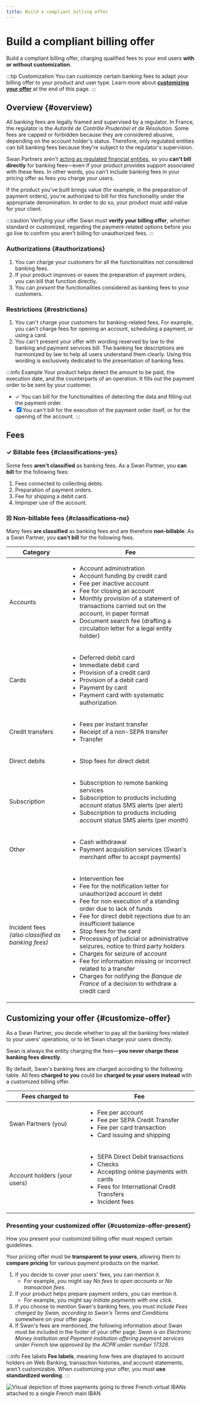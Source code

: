 ```yaml
---
title: Build a compliant billing offer
---
```


# Build a compliant billing offer

Build a compliant billing offer, charging qualified fees to your end users **with or without customization**.

:::tip Customization
You can customize certain banking fees to adapt your billing offer to your product and user type.
Learn more about [**customizing your offer**](#customize-offer) at the end of this page.
:::

## Overview {#overview}

All banking fees are legally framed and supervised by a regulator.
In France, the regulator is the *Autorité de Contrôle Prudentiel et de Résolution*.
Some fees are capped or forbidden because they are considered abusive, depending on the account holder's status.
Therefore, only regulated entities can bill banking fees because they're subject to the regulator's supervision.

Swan Partners aren't [acting as regulated financial entities](../../../partnership/index.mdx), so you **can't bill directly** for banking fees—even if your product provides support associated with these fees.
In other words, you can't include banking fees in your pricing offer as fees you charge your users. 

If the product you've built brings value (for example, in the preparation of payment orders), you're authorized to bill for this functionality under the appropriate denomination.
In order to do so, your product must add value for your client.

:::caution Verifying your offer
Swan must **verify your billing offer**, whether standard or customized, regarding the payment-related options before you go live to confirm you aren't billing for unauthorized fees.
:::

### Authorizations {#authorizations}

1. You can charge your customers for all the functionalities not considered banking fees.
1. If your product improves or eases the preparation of payment orders, you can bill that function directly.
1. You can *present* the functionalities considered as banking fees to your customers.

### Restrictions {#restrictions}

1. You can't charge your customers for banking-related fees. For example, you can't charge fees for opening an account, scheduling a payment, or using a card.
1. You can't present your offer with wording reserved by law to the banking and payment services bill. The banking fee descriptions are harmonized by law to help all users understand them clearly. Using this wording is exclusively dedicated to the presentation of banking fees.

:::info Example
Your product helps detect the amount to be paid, the execution date, and the counterparts of an operation.
It fills out the payment order to be sent by your customer.

- ✓ You can bill for the functionalities of detecting the data and filling out the payment order.
- ☒ You can't bill for the execution of the payment order itself, or for the opening of the account.
:::

## Fees

### ✓ Billable fees {#classifications-yes}

Some fees **aren't classified** as banking fees.
As a Swan Partner, you **can bill** for the following fees:

1. Fees connected to collecting debts.
1. Preparation of payment orders.
1. Fee for shipping a debit card.
1. Improper use of the account.

### ☒ Non-billable fees {#classifications-no}

Many fees **are classified** as banking fees and are therefore **non-billable**.
As a Swan Partner, you **can't bill** for the following fees.

| Category | Fee |
| --- | --- |
| Accounts | <ul><li>Account administration</li><li>Account funding by credit card</li><li>Fee per inactive account</li><li>Fee for closing an account</li><li>Monthly provision of a statement of transactions carried out on the account, in paper format</li><li>Document search fee (drafting a circulation letter for a legal entity holder)</li></ul> |
| Cards | <ul><li>Deferred debit card</li><li>Immediate debit card</li><li>Provision of a credit card</li><li>Provision of a debit card</li><li>Payment by card</li><li>Payment card with systematic authorization</li></ul> |
| Credit transfers | <ul><li>Fees per instant transfer</li><li>Receipt of a non-SEPA transfer</li><li>Transfer</li></ul> |
| Direct debits | <ul><li>Stop fees for direct debit</li></ul> |
| Subscription | <ul><li>Subscription to remote banking services</li><li>Subscription to products including account status SMS alerts (per alert)</li><li>Subscription to products including account status SMS alerts (per month)</li></ul> |
| Other | <ul><li>Cash withdrawal</li><li>Payment acquisition services (Swan's merchant offer to accept payments)</li></ul> |
| Incident fees<br />*(also classified as banking fees)* | <ul><li>Intervention fee</li><li>Fee for the notification letter for unauthorized account in debt</li><li>Fee for non execution of a standing order due to lack of funds</li><li>Fee for direct debit rejections due to an insufficient balance</li><li>Stop fees for the card</li><li>Processing of judicial or administrative seizures, notice to third party holders</li><li>Charges for seizure of account</li><li>Fee for information missing or incorrect related to a transfer</li><li>Charges for notifying the *Banque de France* of a decision to withdraw a credit card</li></ul> |

## Customizing your offer {#customize-offer}

As a Swan Partner, you decide whether to pay all the banking fees related to your users' operations, or to let Swan charge your users directly.

Swan is always the entity charging the fees—**you never charge these banking fees directly**.

By default, Swan's banking fees are charged according to the following table.
All fees **charged to you** could be **charged to your users instead** with a customized billing offer.

| Fees charged to | Fee |
| --- | --- |
| Swan Partners (you) | <ul><li>Fee per account</li><li>Fee per SEPA Credit Transfer</li><li>Fee per card transaction</li><li>Card issuing and shipping</li></ul> |
| Account holders (your users) | <ul><li>SEPA Direct Debit transactions</li><li>Checks</li><li>Accepting online payments with cards</li><li>Fees for International Credit Transfers</li><li>Incident fees</li></ul> |

### Presenting your customized offer {#customize-offer-present}

How you present your customized billing offer must respect certain guidelines.

Your pricing offer must be **transparent to your users**, allowing them to **compare pricing** for various payment products on the market.

1. If you decide to cover your users' fees, you can mention it.
    - For example, you might say *No fees to open accounts* or *No transaction fees*.
1. If your product helps prepare payment orders, you can mention it.
    - For example, you might say *Initiate payments with one click*.  
1. If you choose to mention Swan's banking fees, you must include *Fees charged by Swan, according to Swan's Terms and Conditions* somewhere on your offer page.
1. If Swan's fees are mentioned, the following information about Swan must be included in the footer of your offer page: *Swan is an Electronic Money institution and Payment institution offering payment services under French law approved by the ACPR under number 17328.*

:::info Fee labels
**Fee labels**, meaning how fees are displayed to account holders on Web Banking, transaction histories, and account statements, aren't customizable.
When customizing your offer, you must **use standardized wording**.
:::

![Visual depiction of three payments going to three French virtual IBANs attached to a single French main IBAN](../../../images/topics/accounts/billing-present-offer.png)